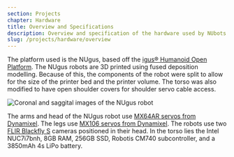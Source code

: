 ```yaml
---
section: Projects
chapter: Hardware
title: Overview and Specifications
description: Overview and specification of the hardware used by NUbots.
slug: /projects/hardware/overview
---
```


The platform used is the NUgus, based off the [igus® Humanoid Open Platform](http://www.nimbro.net/OP/). The NUgus robots are 3D printed using fused deposition modelling. Because of this, the components of the robot were split to allow for the size of the printer bed and the printer volume. The torso was also modified to have open shoulder covers for shoulder servo cable access.

![Coronal and saggital images of the NUgus robot](../images/NUgus.png)

The arms and head of the NUgus robot use [MX64AR servos from Dynamixel](http://www.robotis.us/dynamixel-mx-64ar/). The legs use [MX106 servos from Dynamixel](http://support.robotis.com/en/product/actuator/dynamixel/mx_series/mx-106.htm). The robots use two [FLIR Blackfly S](https://flir.app.boxcn.net/s/x0r0bdsjstdkudjd2dwlxoa5fdvj2gpg/file/418603726810) cameras positioned in their head. In the torso lies the Intel NUC7i7bnh, 8GB RAM, 256GB SSD, Robotis CM740 subcontroller, and a 3850mAh 4s LiPo battery.
